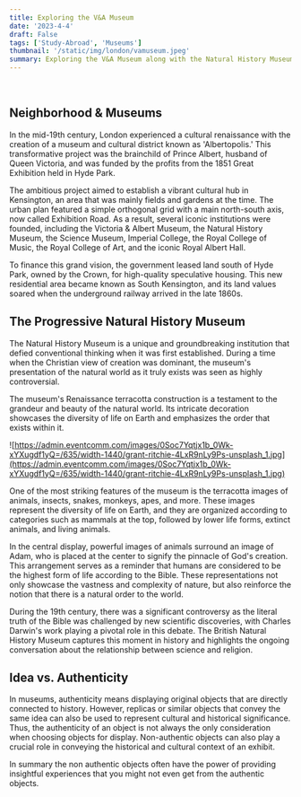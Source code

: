 ```yaml
---
title: Exploring the V&A Museum
date: '2023-4-4'
draft: False
tags: ['Study-Abroad', 'Museums']
thumbnail: '/static/img/london/vamuseum.jpeg'
summary: Exploring the V&A Museum along with the Natural History Museum
---
```


<br />
<TOCInline toc={props.toc} exclude="Table of Contents" asDisclosure toHeading={5} />

## Neighborhood & Museums

In the mid-19th century, London experienced a cultural renaissance with the creation of a museum and cultural district known as 'Albertopolis.' This transformative project was the brainchild of Prince Albert, husband of Queen Victoria, and was funded by the profits from the 1851 Great Exhibition held in Hyde Park.

The ambitious project aimed to establish a vibrant cultural hub in Kensington, an area that was mainly fields and gardens at the time. The urban plan featured a simple orthogonal grid with a main north-south axis, now called Exhibition Road. As a result, several iconic institutions were founded, including the Victoria & Albert Museum, the Natural History Museum, the Science Museum, Imperial College, the Royal College of Music, the Royal College of Art, and the iconic Royal Albert Hall.

To finance this grand vision, the government leased land south of Hyde Park, owned by the Crown, for high-quality speculative housing. This new residential area became known as South Kensington, and its land values soared when the underground railway arrived in the late 1860s.

## The Progressive Natural History Museum

The Natural History Museum is a unique and groundbreaking institution that defied conventional thinking when it was first established. During a time when the Christian view of creation was dominant, the museum's presentation of the natural world as it truly exists was seen as highly controversial.

The museum's Renaissance terracotta construction is a testament to the grandeur and beauty of the natural world. Its intricate decoration showcases the diversity of life on Earth and emphasizes the order that exists within it.

![https://admin.eventcomm.com/images/0Soc7Yqtjx1b_0Wk-xYXugdf1yQ=/635/width-1440/grant-ritchie-4LxR9nLy9Ps-unsplash_1.jpg](https://admin.eventcomm.com/images/0Soc7Yqtjx1b_0Wk-xYXugdf1yQ=/635/width-1440/grant-ritchie-4LxR9nLy9Ps-unsplash_1.jpg)

One of the most striking features of the museum is the terracotta images of animals, insects, snakes, monkeys, apes, and more. These images represent the diversity of life on Earth, and they are organized according to categories such as mammals at the top, followed by lower life forms, extinct animals, and living animals.

In the central display, powerful images of animals surround an image of Adam, who is placed at the center to signify the pinnacle of God's creation. This arrangement serves as a reminder that humans are considered to be the highest form of life according to the Bible. These representations not only showcase the vastness and complexity of nature, but also reinforce the notion that there is a natural order to the world.

During the 19th century, there was a significant controversy as the literal truth of the Bible was challenged by new scientific discoveries, with Charles Darwin's work playing a pivotal role in this debate. The British Natural History Museum captures this moment in history and highlights the ongoing conversation about the relationship between science and religion.

## Idea vs. Authenticity

In museums, authenticity means displaying original objects that are directly connected to history. However, replicas or similar objects that convey the same idea can also be used to represent cultural and historical significance. Thus, the authenticity of an object is not always the only consideration when choosing objects for display. Non-authentic objects can also play a crucial role in conveying the historical and cultural context of an exhibit.

In summary the non authentic objects often have the power of providing insightful experiences that you might not even get from the authentic objects.
